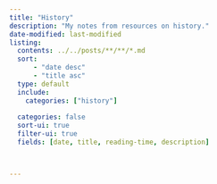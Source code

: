 ```yaml
---
title: "History"
description: "My notes from resources on history."
date-modified: last-modified
listing:
  contents: ../../posts/**/**/*.md
  sort: 
      - "date desc"
      - "title asc"
  type: default
  include: 
    categories: ["history"]
    
  categories: false
  sort-ui: true
  filter-ui: true
  fields: [date, title, reading-time, description]



---
```


